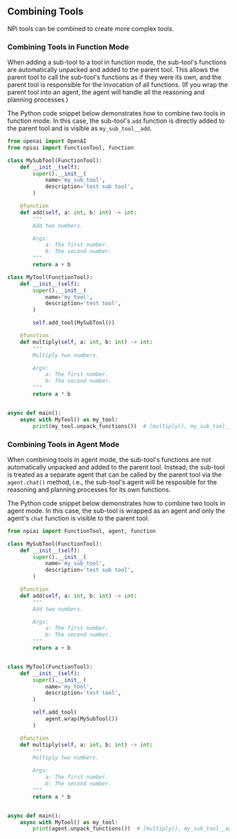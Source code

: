 ## Combining Tools

NPi tools can be combined to create more complex tools.

### Combining Tools in Function Mode

When adding a sub-tool to a tool in function mode, the sub-tool's functions are automatically unpacked and added to the parent tool. This allows the parent tool to call the sub-tool's functions as if they were its own, and the parent tool is responsible for the invocation of all functions. (If you wrap the parent tool into an agent, the agent will handle all the reasoning and planning processes.)

The Python code snippet below demonstrates how to combine two tools in function mode. In this case, the sub-tool's `add` function is directly added to the parent tool and is visible as `my_sub_tool__add`.

```python filename="function_mode.py" {29, 45}
from openai import OpenAI
from npiai import FunctionTool, function

class MySubTool(FunctionTool):
    def __init__(self):
        super().__init__(
            name='my_sub_tool',
            description='test sub tool',
        )

    @function
    def add(self, a: int, b: int) -> int:
        """
        Add two numbers.

        Args:
            a: The first number.
            b: The second number.
        """
        return a + b

class MyTool(FunctionTool):
    def __init__(self):
        super().__init__(
            name='my_tool',
            description='test tool',
        )

        self.add_tool(MySubTool())

    @function
    def multiply(self, a: int, b: int) -> int:
        """
        Multiply two numbers.

        Args:
            a: The first number.
            b: The second number.
        """
        return a * b


async def main():
    async with MyTool() as my_tool:
        print(my_tool.unpack_functions())  # [multiply(), my_sub_tool__add()]
```

### Combining Tools in Agent Mode

When combining tools in agent mode, the sub-tool's functions are not automatically unpacked and added to the parent tool. Instead, the sub-tool is treated as a separate agent that can be called by the parent tool via the `agent.chat()` method, i.e., the sub-tool's agent will be resposible for the reasoning and planning processes for its own functions.

The Python code snippet below demonstrates how to combine two tools in agent mode. In this case, the sub-tool is wrapped as an agent and only the agent's `chat` function is visible to the parent tool.

```python filename="agent_mode.py" {29-31, 48}
from npiai import FunctionTool, agent, function

class MySubTool(FunctionTool):
    def __init__(self):
        super().__init__(
            name='my_sub_tool',
            description='test sub tool',
        )

    @function
    def add(self, a: int, b: int) -> int:
        """
        Add two numbers.

        Args:
            a: The first number.
            b: The second number.
        """
        return a + b


class MyTool(FunctionTool):
    def __init__(self):
        super().__init__(
            name='my_tool',
            description='test tool',
        )

        self.add_tool(
            agent.wrap(MySubTool())
        )

    @function
    def multiply(self, a: int, b: int) -> int:
        """
        Multiply two numbers.

        Args:
            a: The first number.
            b: The second number.
        """
        return a * b


async def main():
    async with MyTool() as my_tool:
        print(agent.unpack_functions())  # [multiply(), my_sub_tool__agent__chat()]
```
